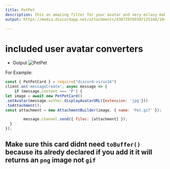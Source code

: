 ```yaml
---
title: PetPet
description: this an amazing filter for your avatar and very eslasy making
output: https://media.discordapp.net/attachments/830729769397125140/1042410552321912874/Fire.gif

---
```


# included user avatar converters 

* Output
![PetPet](https://media.discordapp.net/attachments/830729769397125140/1042410552321912874/Fire.gif)

 For Example: 


```js
const { PetPetCard } = require("discord-virus24")
client.on('messageCreate', async message => {
	if (message.content === 'P') {
let image = await new PetPetCard()
.setAvatar(message.author.displayAvatarURL({extension: 'jpg'})) 
.toAttachment();
const attachment = new AttachmentBuilder(image, { name: 'Pet.gif' });

		message.channel.send({ files: [attachment] });
  }
});
```

## Make sure this card didnt need `toBuffer()` because its alredy declared if you add it it will returns an `png` image not `gif` 